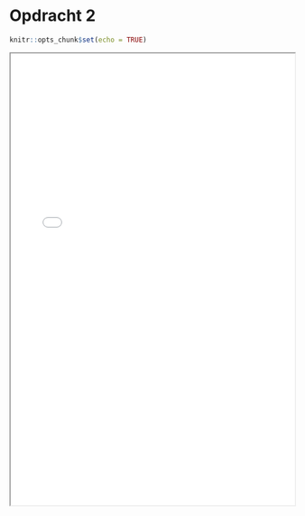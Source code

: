 # Opdracht 2

```{r setup2, include=FALSE}
knitr::opts_chunk$set(echo = TRUE)
```

<iframe src="dir_tree.pdf" width="100%" height="800px"></iframe>
